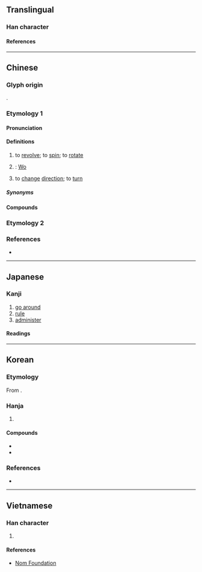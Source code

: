 {{character info}}
==Translingual==

===Han character===
{{Han char|rn=68|rad=斗|as=10|sn=14|four=48440|canj=JJOYJ|ids=⿸龺⿱人斗}}

====References====
{{Han ref|kx=0478.230|dkj=13522|dj=0837.120|hdz=32255.070|uh=65A1}}

----

==Chinese==
{{zh-forms}}

===Glyph origin===
{{Han etym}}
{{Han compound|倝|斗|c1=p|c2=s|ls=psc}}.

===Etymology 1===

====Pronunciation====
{{zh-pron
|m=wò
|m-s=
|c=waat3
|c-t=
|g=
|h=pfs=vat
|j=
|mb=
|md=
|mn=oa̍t/oat
|mn_note=oa̍t - vernacular (“to turn”, often written as {{zh-l|*越}}); oat - literary
|mn-t=uêg4/uag4
|mn-t_note=uêg4 - Chaozhou; uag4 - Shantou
|w=
|x=
|mc=y
|oc=y
|ma=
|cat=v,pn
}}

====Definitions====
{{zh-hanzi}}

# to [[revolve]]; to [[spin]]; to [[rotate]]
# {{surname|zh|nodot=1}}: [[Wo]]
# {{lb|zh|Min Nan|Taiwanese Hakka}} to [[change]] [[direction]]; to [[turn]]

=====Synonyms=====
{{zh-dial|轉}}

====Compounds====
{{zh-der|從中斡旋|挑茶斡刺|掀天斡地|掠脂斡肉|斡旋|斡運|斡離不|斡難河|調三斡四|迴斡|達斡爾族}}

===Etymology 2===
{{zh-see|管|v|to take [[control]] of; to be [[in charge]] of}}

===References===
* {{R:yue:Hanzi}}

----

==Japanese==

===Kanji===
{{ja-kanji|grade=8|rs=斗10}}

# [[go around]]
# [[rule]]
# [[administer]]

====Readings====
{{ja-readings
|goon=わち
|kanon=わつ
|kanyoon=あつ
|on=かん
|kun=めぐ-る
}}

----

==Korean==

===Etymology===
From {{der|ko|ltc|-}} {{ltc-l|斡|id=1}}. 

{{hanja-dongguk|ᅙᅪᇙ〮|qwalq}}

{{hanja-hunmong|알〮|al|雜語#하01A}}

===Hanja===
{{ko-hanja-search}}
{{ko-hanja|돌다|돌|알}}

# {{hanja form of|알|[[spin]]}}

====Compounds====
{{der-top|Compounds}}
* {{ko-l|알선|斡旋}}
* {{ko-l|알선죄|斡旋罪}}
{{der-bottom}}

===References===
* {{R:hanjadoc|4480}}

----

==Vietnamese==

===Han character===
{{vi-readings|rs=斗10|reading=oát}}

# {{rfdef|vi|sort=斗10}}

====References====
* [http://nomfoundation.org/common/nom_details.php?codepoint=65a1 Nom Foundation]